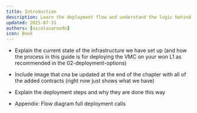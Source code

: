 ```yaml
---
title: Introduction
description: Learn the deployment flow and understand the logic behind it
updated: 2025-07-31
authors: [nicolasarnedo]
icon: Book
---
```


- Explain the current state of the infrastructure we have set up (and how the process in this guide is for deploying the VMC on your won L1 as recommended in the 02-deployment-options)

- Include image that cna be updated at the end of the chapter with all of the added contracts (right now just shows what we have)

- Explain the deployment steps and why they are done this way

- Appendix: Flow diagram full deployment calls
